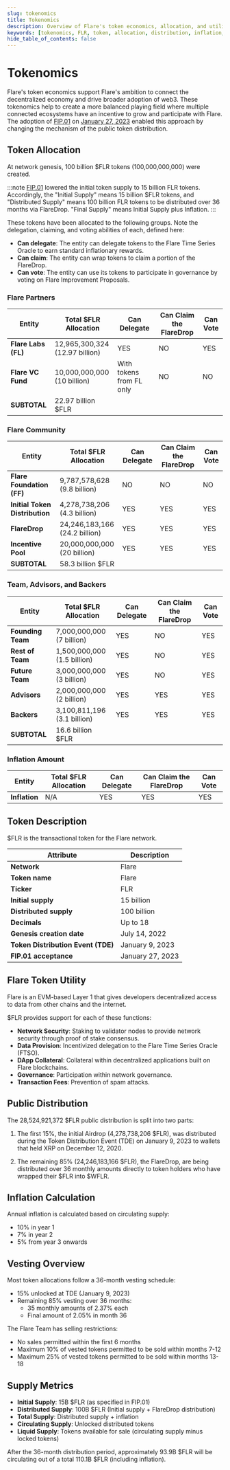 ```yaml
---
slug: tokenomics
title: Tokenomics
description: Overview of Flare's token economics, allocation, and utility
keywords: [tokenomics, FLR, token, allocation, distribution, inflation, vesting]
hide_table_of_contents: false
---
```


# Tokenomics

Flare's token economics support Flare's ambition to connect the decentralized economy and drive broader adoption of web3. These tokenomics help to create a more balanced playing field where multiple connected ecosystems have an incentive to grow and participate with Flare. The adoption of [FIP.01](https://flare.network/fip01/) on [January 27, 2023](https://portal.flare.network/proposal/view/31313223399225215467886651717691514407244212421129328237186875197531473335173) enabled this approach by changing the mechanism of the public token distribution.

## Token Allocation

At network genesis, 100 billion $FLR tokens (100,000,000,000) were created.

:::note
[FIP.01](https://flare.network/fip01/) lowered the initial token supply to 15 billion FLR tokens. Accordingly, the "Initial Supply" means 15 billion $FLR tokens, and "Distributed Supply" means 100 billion FLR tokens to be distributed over 36 months via FlareDrop. "Final Supply" means Initial Supply plus Inflation.
:::

These tokens have been allocated to the following groups. Note the delegation, claiming, and voting abilities of each, defined here:

- **Can delegate**: The entity can delegate tokens to the Flare Time Series Oracle to earn standard inflationary rewards.
- **Can claim**: The entity can wrap tokens to claim a portion of the FlareDrop.
- **Can vote**: The entity can use its tokens to participate in governance by voting on Flare Improvement Proposals.

### Flare Partners

| Entity              | Total $FLR Allocation              | Can Delegate             | Can Claim the FlareDrop | Can Vote |
| ------------------- | ---------------------------------- | ------------------------ | ----------------------- | -------- |
| **Flare Labs (FL)** | 12,965,300,324<br/>(12.97 billion) | YES                      | NO                      | YES      |
| **Flare VC Fund**   | 10,000,000,000<br/>(10 billion)    | With tokens from FL only | NO                      | NO       |
| **SUBTOTAL**        | 22.97 billion $FLR                 |                          |                         |          |

### Flare Community

| Entity                         | Total $FLR Allocation             | Can Delegate | Can Claim the FlareDrop | Can Vote |
| ------------------------------ | --------------------------------- | ------------ | ----------------------- | -------- |
| **Flare Foundation (FF)**      | 9,787,578,628<br/>(9.8 billion)   | NO           | NO                      | NO       |
| **Initial Token Distribution** | 4,278,738,206<br/>(4.3 billion)   | YES          | YES                     | YES      |
| **FlareDrop**                  | 24,246,183,166<br/>(24.2 billion) | YES          | YES                     | YES      |
| **Incentive Pool**             | 20,000,000,000<br/>(20 billion)   | YES          | YES                     | YES      |
| **SUBTOTAL**                   | 58.3 billion $FLR                 |              |                         |          |

### Team, Advisors, and Backers

| Entity            | Total $FLR Allocation           | Can Delegate | Can Claim the FlareDrop | Can Vote |
| ----------------- | ------------------------------- | ------------ | ----------------------- | -------- |
| **Founding Team** | 7,000,000,000<br/>(7 billion)   | YES          | NO                      | YES      |
| **Rest of Team**  | 1,500,000,000<br/>(1.5 billion) | YES          | NO                      | YES      |
| **Future Team**   | 3,000,000,000<br/>(3 billion)   | YES          | NO                      | YES      |
| **Advisors**      | 2,000,000,000<br/>(2 billion)   | YES          | YES                     | YES      |
| **Backers**       | 3,100,811,196<br/>(3.1 billion) | YES          | YES                     | YES      |
| **SUBTOTAL**      | 16.6 billion $FLR               |              |                         |          |

### Inflation Amount

| Entity        | Total $FLR Allocation | Can Delegate | Can Claim the FlareDrop | Can Vote |
| ------------- | --------------------- | ------------ | ----------------------- | -------- |
| **Inflation** | N/A                   | YES          | YES                     | YES      |

## Token Description

$FLR is the transactional token for the Flare network.

| Attribute                          | Description      |
| ---------------------------------- | ---------------- |
| **Network**                        | Flare            |
| **Token name**                     | Flare            |
| **Ticker**                         | FLR              |
| **Initial supply**                 | 15 billion       |
| **Distributed supply**             | 100 billion      |
| **Decimals**                       | Up to 18         |
| **Genesis creation date**          | July 14, 2022    |
| **Token Distribution Event (TDE)** | January 9, 2023  |
| **FIP.01 acceptance**              | January 27, 2023 |

## Flare Token Utility

Flare is an EVM-based Layer 1 that gives developers decentralized access to data from other chains and the internet.

$FLR provides support for each of these functions:

- **Network Security**: Staking to validator nodes to provide network security through proof of stake consensus.
- **Data Provision**: Incentivized delegation to the Flare Time Series Oracle (FTSO).
- **DApp Collateral**: Collateral within decentralized applications built on Flare blockchains.
- **Governance**: Participation within network governance.
- **Transaction Fees**: Prevention of spam attacks.

## Public Distribution

The 28,524,921,372 $FLR public distribution is split into two parts:

1. The first 15%, the initial Airdrop (4,278,738,206 $FLR), was distributed during the Token Distribution Event (TDE) on January 9, 2023 to wallets that held XRP on December 12, 2020.

2. The remaining 85% (24,246,183,166 $FLR), the FlareDrop, are being distributed over 36 monthly amounts directly to token holders who have wrapped their $FLR into $WFLR.

## Inflation Calculation

Annual inflation is calculated based on circulating supply:

- 10% in year 1
- 7% in year 2
- 5% from year 3 onwards

## Vesting Overview

Most token allocations follow a 36-month vesting schedule:

- 15% unlocked at TDE (January 9, 2023)
- Remaining 85% vesting over 36 months:
  - 35 monthly amounts of 2.37% each
  - Final amount of 2.05% in month 36

The Flare Team has selling restrictions:

- No sales permitted within the first 6 months
- Maximum 10% of vested tokens permitted to be sold within months 7-12
- Maximum 25% of vested tokens permitted to be sold within months 13-18

## Supply Metrics

- **Initial Supply**: 15B $FLR (as specified in FIP.01)
- **Distributed Supply**: 100B $FLR (Initial supply + FlareDrop distribution)
- **Total Supply**: Distributed supply + inflation
- **Circulating Supply**: Unlocked distributed tokens
- **Liquid Supply**: Tokens available for sale (circulating supply minus locked tokens)

After the 36-month distribution period, approximately 93.9B $FLR will be circulating out of a total 110.1B $FLR (including inflation).
